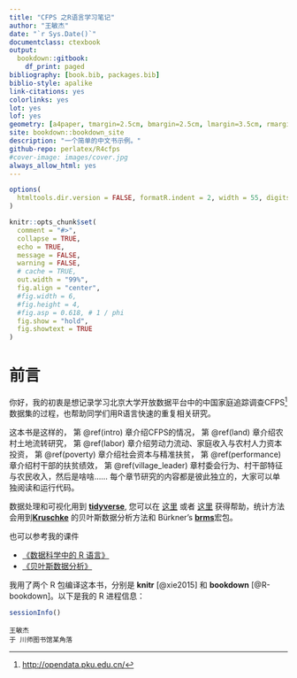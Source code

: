 ```yaml
--- 
title: "CFPS 之R语言学习笔记"
author: "王敏杰"
date: "`r Sys.Date()`"
documentclass: ctexbook
output:
  bookdown::gitbook:
    df_print: paged
bibliography: [book.bib, packages.bib]
biblio-style: apalike
link-citations: yes
colorlinks: yes
lot: yes
lof: yes
geometry: [a4paper, tmargin=2.5cm, bmargin=2.5cm, lmargin=3.5cm, rmargin=2.5cm]
site: bookdown::bookdown_site
description: "一个简单的中文书示例。"
github-repo: perlatex/R4cfps
#cover-image: images/cover.jpg
always_allow_html: yes
---
```


```r
options(
  htmltools.dir.version = FALSE, formatR.indent = 2, width = 55, digits = 4
)

knitr::opts_chunk$set(
  comment = "#>",
  collapse = TRUE,
  echo = TRUE,
  message = FALSE,
  warning = FALSE,
  # cache = TRUE,
  out.width = "99%",
  fig.align = "center",
  #fig.width = 6,
  #fig.height = 4,
  #fig.asp = 0.618, # 1 / phi
  fig.show = "hold",
  fig.showtext = TRUE
)
```

# 前言 {-}
你好，我的初衷是想记录学习北京大学开放数据平台中的中国家庭追踪调查CFPS^[<http://opendata.pku.edu.cn/>]数据集的过程，也帮助同学们用R语言快速的重复相关研究。


这本书是这样的，
第 \@ref(intro) 章介绍CFPS的情况，
第 \@ref(land) 章介绍农村土地流转研究，
第 \@ref(labor) 章介绍劳动力流动、家庭收入与农村人力资本投资，
第 \@ref(poverty) 章介绍社会资本与精准扶贫，
第 \@ref(performance) 章介绍村干部的扶贫绩效，
第 \@ref(village_leader) 章村委会行为、村干部特征与农民收入，然后是啥啥……
每个章节研究的内容都是彼此独立的，大家可以单独阅读和运行代码。

数据处理和可视化用到 [**tidyverse**](https://www.tidyverse.org), 您可以在 [这里](http://r4ds.had.co.nz/transform.html) 或者 [这里](http://style.tidyverse.org)
获得帮助，统计方法会用到[**Kruschke**](https://sites.google.com/site/doingbayesiandataanalysis/) 的贝叶斯数据分析方法和 Bürkner's [**brms**](https://github.com/paul-buerkner/brms)宏包。

也可以参考我的课件

- [《数据科学中的 R 语言》](https://bookdown.org/wangminjie/R4DS/)
- [《贝叶斯数据分析》](https://bookdown.org/wangminjie/R4bayes/)



我用了两个 R 包编译这本书，分别是 **knitr**\index{knitr} [@xie2015] 和 **bookdown**\index{bookdown} [@R-bookdown]。以下是我的 R 进程信息：

```r
sessionInfo()
```



```block2
王敏杰  
于 川师图书馆某角落
```

